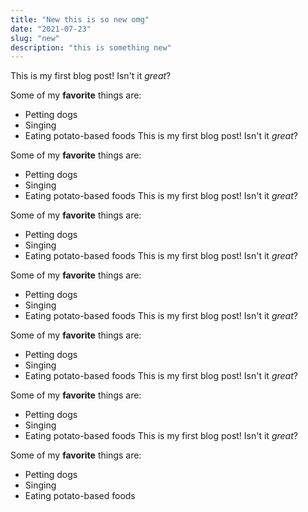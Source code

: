 ```yaml
---
title: "New this is so new omg"
date: "2021-07-23"
slug: "new"
description: "this is something new"
---
```


This is my first blog post! Isn't it _great_?

Some of my **favorite** things are:

- Petting dogs
- Singing
- Eating potato-based foods
  This is my first blog post! Isn't it _great_?

Some of my **favorite** things are:

- Petting dogs
- Singing
- Eating potato-based foods
  This is my first blog post! Isn't it _great_?

Some of my **favorite** things are:

- Petting dogs
- Singing
- Eating potato-based foods
  This is my first blog post! Isn't it _great_?

Some of my **favorite** things are:

- Petting dogs
- Singing
- Eating potato-based foods
  This is my first blog post! Isn't it _great_?

Some of my **favorite** things are:

- Petting dogs
- Singing
- Eating potato-based foods
  This is my first blog post! Isn't it _great_?

Some of my **favorite** things are:

- Petting dogs
- Singing
- Eating potato-based foods
  This is my first blog post! Isn't it _great_?

Some of my **favorite** things are:

- Petting dogs
- Singing
- Eating potato-based foods
